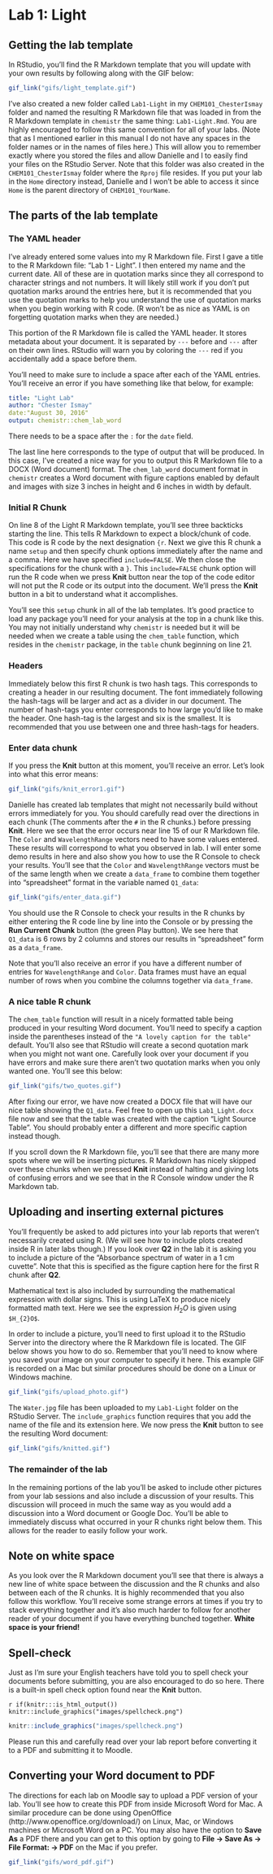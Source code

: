 # Lab 1: Light {#light}

## Getting the lab template

In RStudio, you'll find the R Markdown template that you will update with your own results by following along with the GIF below:

```r
gif_link("gifs/light_template.gif")
```

I've also created a new folder called `Lab1-Light` in my `CHEM101_ChesterIsmay` folder and named the resulting R Markdown file that was loaded in from the R Markdown template in `chemistr` the same thing: `Lab1-Light.Rmd`.  You are highly encouraged to follow this same convention for all of your labs.  (Note that as I mentioned earlier in this manual I do not have any spaces in the folder names or in the names of files here.)  This will allow you to remember exactly where you stored the files and allow Danielle and I to easily find your files on the RStudio Server.  Note that this folder was also created in the `CHEM101_ChesterIsmay` folder where the `Rproj` file resides.  If you put your lab in the `Home` directory instead, Danielle and I won't be able to access it since `Home` is the parent directory of `CHEM101_YourName`.

## The parts of the lab template

### The YAML header

I've already entered some values into my R Markdown file.  First I gave a title to the R Markdown file:  "Lab 1 - Light".  I then entered my name and the current date.  All of these are in quotation marks since they all correspond to character strings and not numbers. It will likely still work if you don't put quotation marks around the entries here, but it is recommended that you use the quotation marks to help you understand the use of quotation marks when you begin working with R code.  (R won't be as nice as YAML is on forgetting quotation marks when they are needed.)

This portion of the R Markdown file is called the YAML header.  It stores metadata about your document.  It is separated by `---` before and `---` after on their own lines.  RStudio will warn you by coloring the `---` red if you accidentally add a space before them.

You'll need to make sure to include a space after each of the YAML entries.  You'll receive an error if you have something like that below, for example:

```yaml
title: "Light Lab"
author: "Chester Ismay"
date:"August 30, 2016"
output: chemistr::chem_lab_word
```

There needs to be a space after the `:` for the `date` field.

The last line here corresponds to the type of output that will be produced.  In this case, I've created a nice way for you to output this R Markdown file to a DOCX (Word document) format.  The `chem_lab_word` document format in `chemistr` creates a Word document with figure captions enabled by default and images with size 3 inches in height and 6 inches in width by default.

### Initial R Chunk

On line 8 of the Light R Markdown template, you'll see three backticks starting the line.  This tells R Markdown to expect a block/chunk of code.  This code is R code by the next designation `{r`.  Next we give this R chunk a name `setup` and then specify chunk options immediately after the name and a comma.  Here we have specified `include=FALSE`.  We then close the specifications for the chunk with a `}`. This `include=FALSE` chunk option will run the R code when we press **Knit** button near the top of the code editor will not put the R code or its output into the document.  We'll press the **Knit** button in a bit to understand what it accomplishes.

You'll see this `setup` chunk in all of the lab templates.  It's good practice to load any package you'll need for your analysis at the top in a chunk like this.  You may not initially understand why `chemistr` is needed but it will be needed when we create a table using the `chem_table` function, which resides in the `chemistr` package, in the `table` chunk beginning on line 21.

### Headers

Immediately below this first R chunk is two hash tags.  This corresponds to creating a header in our resulting document.  The font immediately following the hash-tags will be larger and act as a divider in our document.  The number of hash-tags you enter corresponds to how large you'd like to make the header.  One hash-tag is the largest and six is the smallest.  It is recommended that you use between one and three hash-tags for headers.

### Enter data chunk

If you press the **Knit** button at this moment, you'll receive an error.  Let's look into what this error means:

```r
gif_link("gifs/knit_error1.gif")
```

Danielle has created lab templates that might not necessarily build without errors immediately for you.  You should carefully read over the directions in each chunk (The comments after the `#` in the R chunks.) before pressing **Knit**.  Here we see that the error occurs near line 15 of our R Markdown file. 
The `Color` and `WavelengthRange` vectors need to have some values entered. These results will correspond to what you observed in lab.  I will enter some demo results in here and also show you how to use the R Console to check your results.  You'll see that the `Color` and `WavelengthRange` vectors must be of the same length when we create a `data_frame` to combine them together into "spreadsheet" format in the variable named `Q1_data`:

```r
gif_link("gifs/enter_data.gif")
```

You should use the R Console to check your results in the R chunks by either entering the R code line by line into the Console or by pressing the **Run Current Chunk** button (the green Play button).  We see here that `Q1_data` is 6 rows by 2 columns and stores our results in "spreadsheet" form as a `data_frame`.

Note that you'll also receive an error if you have a different number of entries for `WavelengthRange` and `Color`.  Data frames must have an equal number of rows when you combine the columns together via `data_frame`.

### A nice table R chunk

The `chem_table` function will result in a nicely formatted table being produced in your resulting Word document.  You'll need to specify a caption inside the parentheses instead of the `"A lovely caption for the table"` default.  You'll also see that RStudio will create a second quotation mark when you might not want one.  Carefully look over your document if you have errors and make sure there aren't two quotation marks when you only wanted one.  You'll see this below:

```r
gif_link("gifs/two_quotes.gif")
```

After fixing our error, we have now created a DOCX file that will have our nice table showing the `Q1_data`.  Feel free to open up this `Lab1_Light.docx` file now and see that the table was created with the caption "Light Source Table".  You should probably enter a different and more specific caption instead though.

If you scroll down the R Markdown file, you'll see that there are many more spots where we will be inserting pictures.  R Markdown has nicely skipped over these chunks when we pressed **Knit** instead of halting and giving lots of confusing errors and we see that in the R Console window under the R Markdown tab.

## Uploading and inserting external pictures

You'll frequently be asked to add pictures into your lab reports that weren't necessarily created using R.  (We will see how to include plots created inside R in later labs though.) If you look over **Q2** in the lab it is asking you to include a picture of the "Absorbance spectrum of water in a 1 cm cuvette".  Note that this is specified as the figure caption here for the first R chunk after **Q2**.  

Mathematical text is also included by surrounding the mathematical expression with dollar signs.  This is using LaTeX to produce nicely formatted math text.  Here we see the expression $H_{2}O$ is given using `$H_{2}O$`.

In order to include a picture, you'll need to first upload it to the RStudio Server into the directory where the R Markdown file is located.  The GIF below shows you how to do so.  Remember that you'll need to know where you saved your image on your computer to specify it here.  This example GIF is recorded on a Mac but similar procedures should be done on a Linux or Windows machine.

```r
gif_link("gifs/upload_photo.gif")
```

The `Water.jpg` file has been uploaded to my `Lab1-Light` folder on the RStudio Server.  The `include_graphics` function requires that you add the name of the file and its extension here.  We now press the **Knit** button to see the resulting Word document:

```r
gif_link("gifs/knitted.gif")
```


### The remainder of the lab

In the remaining portions of the lab you'll be asked to include other pictures from your lab sessions and also include a discussion of your results.  This discussion will proceed in much the same way as you would add a discussion into a Word document or Google Doc.  You'll be able to immediately discuss what occurred in your R chunks right below them.  This allows for the reader to easily follow your work.

## Note on white space

As you look over the R Markdown document you'll see that there is always a new line of white space between the discussion and the R chunks and also between each of the R chunks.  It is highly recommended that you also follow this workflow.  You'll receive some strange errors at times if you try to stack everything together and it's also much harder to follow for another reader of your document if you have everything bunched together.  **White space is your friend!**

## Spell-check

Just as I'm sure your English teachers have told you to spell check your documents before submitting, you are also encouraged to do so here.  There is a built-in spell check option found near the **Knit** button.  

`r if(knitr:::is_html_output()) knitr::include_graphics("images/spellcheck.png")`

```r
knitr::include_graphics("images/spellcheck.png")
```

Please run this and carefully read over your lab report before converting it to a PDF and submitting it to Moodle.

## Converting your Word document to PDF

The directions for each lab on Moodle say to upload a PDF version of your lab.  You'll see how to create this PDF from inside Microsoft Word for Mac.  A similar procedure can be done using OpenOffice (http://www.openoffice.org/download/) on Linux, Mac, or Windows machines or Microsoft Word on a PC.  You may also have the option to **Save As** a PDF there and you can get to this option by going to **File -> Save As -> File Format: -> PDF** on the Mac if you prefer.

```r
gif_link("gifs/word_pdf.gif")
```
